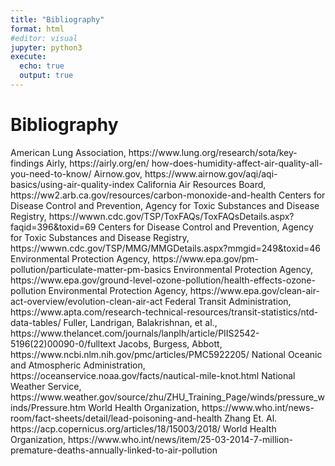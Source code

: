 ```yaml
---
title: "Bibliography"
format: html
#editor: visual
jupyter: python3
execute:
  echo: true
  output: true
---
```


# Bibliography 
American Lung Association, https://www.lung.org/research/sota/key-findings 
Airly, https://airly.org/en/
how-does-humidity-affect-air-quality-all-you-need-to-know/ 
Airnow.gov, https://www.airnow.gov/aqi/aqi-basics/using-air-quality-index 
California Air Resources Board, https://ww2.arb.ca.gov/resources/carbon-monoxide-and-health 
Centers for Disease Control and Prevention, Agency for Toxic Substances and Disease Registry, https://wwwn.cdc.gov/TSP/ToxFAQs/ToxFAQsDetails.aspx?faqid=396&toxid=69 
Centers for Disease Control and Prevention, Agency for Toxic Substances and Disease Registry, https://wwwn.cdc.gov/TSP/MMG/MMGDetails.aspx?mmgid=249&toxid=46
Environmental Protection Agency, https://www.epa.gov/pm-pollution/particulate-matter-pm-basics
Environmental Protection Agency, https://www.epa.gov/ground-level-ozone-pollution/health-effects-ozone-pollution
Environmental Protection Agency, https://www.epa.gov/clean-air-act-overview/evolution-clean-air-act
Federal Transit Administration, https://www.apta.com/research-technical-resources/transit-statistics/ntd-data-tables/ 
Fuller, Landrigan, Balakrishnan, et al., https://www.thelancet.com/journals/lanplh/article/PIIS2542-5196(22)00090-0/fulltext 
Jacobs, Burgess, Abbott, https://www.ncbi.nlm.nih.gov/pmc/articles/PMC5922205/ 
National Oceanic and Atmospheric Administration, https://oceanservice.noaa.gov/facts/nautical-mile-knot.html 
National Weather Service, https://www.weather.gov/source/zhu/ZHU_Training_Page/winds/pressure_winds/Pressure.htm
World Health Organization, https://www.who.int/news-room/fact-sheets/detail/lead-poisoning-and-health
Zhang Et. Al. https://acp.copernicus.org/articles/18/15003/2018/ 
World Health Organization, https://www.who.int/news/item/25-03-2014-7-million-premature-deaths-annually-linked-to-air-pollution